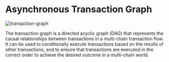 # Asynchronous Transaction Graph

![transaction-graph](https://assets.light.so/paper/transaction-graph.png)

The transaction graph is a directed acyclic graph (DAG) that represents the causal relationships between transactions in a multi-chain transaction flow. It can be used to conditionally execute transactions based on the results of other transactions, and to ensure that transactions are executed in the correct order to achieve the desired outcome in a multi-chain world.
